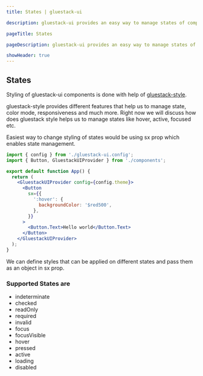 ```yaml
---
title: States | gluestack-ui

description: gluestack-ui provides an easy way to manage states of components, states are various conditions or modes in which a component can exist based on user interactions, data changes, or other factors.

pageTitle: States

pageDescription: gluestack-ui provides an easy way to manage states of components, states are various conditions or modes in which a component can exist based on user interactions, data changes, or other factors

showHeader: true
---
```



<Meta title="Customize and Style/Styling/States" />

## States

Styling of gluestack-ui components is done with help of [gluestack-style](https://style.gluestack.io/).

gluestack-style provides different features that help us to manage state, color mode, responsiveness and much more. Right now we will discuss how does gluestack style helps us to manage states like hover, active, focused etc.

Easiest way to change styling of states would be using sx prop which enables state management.

```jsx
import { config } from './gluestack-ui.config';
import { Button, GluestackUIProvider } from './components';

export default function App() {
  return (
    <GluestackUIProvider config={config.theme}>
      <Button
        sx={{
          ':hover': {
            backgroundColor: '$red500',
          },
        }}
      >
        <Button.Text>Hello world</Button.Text>
      </Button>
    </GluestackUIProvider>
  );
}
```

We can define styles that can be applied on different states and pass them as an object in sx prop.

### Supported States are

- indeterminate
- checked
- readOnly
- required
- invalid
- focus
- focusVisible
- hover
- pressed
- active
- loading
- disabled
